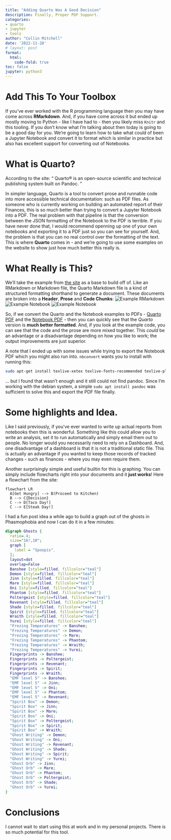 ```yaml
---
title: "Adding Quarto Was A Good Decision"
description: Finally, Proper PDF Support.
categories:
- quarto
- jupyter
- tools
author: "Collin Mitchell"
date: '2022-11-28'
# layout: post
format: 
  html:
    code-fold: true
toc: false
jupyter: python3
---
```


# Add This To Your Toolbox
If you've ever worked with the R programming language then you may have come across **RMarkdown**. And, if you have come across it but ended up mostly moving to Python - like I have had to - then you likely miss `Knitr` and this tooling. If you don't know what I'm talking about then today is going to be a good day for you. We're going to learn how to take what could of been a Jupyter Notebook and convert it to format which is similar in practice but also has excellent support for converting out of Notebooks. 

# What is Quarto?
According to the site:
<q> Quarto® is an open-source scientific and technical publishing system built on Pandoc. </q>

In simpler language, Quarto is a tool to convert prose and runnable code into more accessible technical documentation: such as PDF files. As someone who is currently working on building an automated report of their Finances, this is so much better than trying to convert a Jupyter Notebook into a PDF. The real problem with that pipeline is that the conversion between the JSON formatting of the Notebook to the PDF is terrible. If you have never done that, I would recommend openning up one of your own notebooks and exporting it to a PDF just so you can see for yourself. And, the problem is that you can no real control over the formatting of the text. This is where **Quarto** comes in - and we're going to use some examples on the website to show just how much better this really is.


# What Really is This?
We'll take the example from [the site](https://quarto.org/docs/get-started/hello/jupyter.html) as a base to build off of. Like an RMarkdown  or Markdown file, the Quarto Markdown file is a kind of structured formatting shorthand to generate a document. These documents are broken into a **Header**, **Prose** and **Code Chunks**:
![Example RMarkdown](../../_images/qmd/hello-quarto/summary-rmarkdown-elelemnts.png)
![Example Notebook](../../_images/qmd/hello-quarto/hello-quarto-notebook-example.png)
![Example Notebook](../../_images/qmd/hello-quarto/hello-quarto-qmd-example.png)

So, if we convert the Quarto and the Notebook examples to PDFs - [Quarto PDF](_pdfs/hello-quarto.pdf) and the [Notebook PDF](_pdfs/hello-notebook.pdf) - then you can quickly see that the *Quarto* version is **much better formatted**. And, if you look at the example code, you can see that the code and the prose are more mixed together. This *could* be an advantage or a disadvantage depending on how you like to work; the output improvements are just superior.

A note that I ended up with some issues while trying to export the Notebook PDF which you might also run into. `nbconvert` wants you to install with running this:
```bash
sudo apt-get install texlive-xetex texlive-fonts-recommended texlive-plain-generic
```
... but I found that wasn't enough and it still could not find pandoc. Since I'm working with the debian system, a simple `sudo apt install pandoc` was sufficient to solve this and export the PDF file finally.

# Some highlights and Idea.
Like I said previously, if you've ever wanted to write up actual reports from notebooks then this is wonderful. Something like this could allow you to write an analysis, set it to run automatically and simply email them out to people. No longer would you necessarily need to rely on a Dashboard. And, one disadvantage of a dashboard is that it is not a traditional static file. This is actually an advantage if you wanted to keep those records of tracked changes - such as finances - where you may even require them.

Another surprisingly simple and useful builtin for this is graphing. You can simply include flowcharts right into your documents and it **just works**! Here a flowchart from the site:
```mermaid
flowchart LR
  A[Get Hungry] --> B(Proceed to Kitchen)
  B --> C{Decision}
  C --> D[Taco Day!]
  C --> E[Steak Day!]
```

I had a fun post idea a while ago to build a graph out of the ghosts in Phasmophobia and now I can do it in a few minutes:
```dot
digraph Ghosts {
  ratio=.4;
  size="16!,10";
  graph [
    label = "Spoopis",
  ];
  layout=dot
  overlap=False
  Banshee [style=filled, fillcolor="teal"]
  Demon [style=filled, fillcolor="teal"]
  Jinn [style=filled, fillcolor="teal"]
  Mare [style=filled, fillcolor="teal"]
  Oni [style=filled, fillcolor="teal"]
  Phantom [style=filled, fillcolor="teal"]
  Poltergeist [style=filled, fillcolor="teal"]
  Revenant [style=filled, fillcolor="teal"]
  Shade [style=filled, fillcolor="teal"]
  Spirit [style=filled, fillcolor="teal"]
  Wraith [style=filled, fillcolor="teal"]
  Yurei [style=filled, fillcolor="teal"]
  "Frezing Temperatures" -> Banshee;
  "Frezing Temperatures" -> Demon;
  "Frezing Temperatures" -> Mare;
  "Frezing Temperatures" -> Phantom;
  "Frezing Temperatures" -> Wraith;
  "Frezing Temperatures" -> Yurei;
  Fingerprints -> Banshee;
  Fingerprints -> Poltergeist;
  Fingerprints -> Revenant;
  Fingerprints -> Spirit;
  Fingerprints -> Wraith;
  "EMF level 5" -> Banshee;
  "EMF level 5" -> Jinn;
  "EMF level 5" -> Oni;
  "EMF level 5" -> Phantom;
  "EMF level 5" -> Revenant;
  "Spirit Box" -> Demon;
  "Spirit Box" -> Jinn;
  "Spirit Box" -> Mare;
  "Spirit Box" -> Oni;
  "Spirit Box" -> Poltergeist;
  "Spirit Box" -> Spirit;
  "Spirit Box" -> Wraith;
  "Ghost Writing" -> Demon;
  "Ghost Writing" -> Oni;
  "Ghost Writing" -> Revenant;
  "Ghost Writing" -> Shade;
  "Ghost Writing" -> Spirit;
  "Ghost Writing" -> Yurei;
  "Ghost Orb" -> Jinn;
  "Ghost Orb" -> Mare;
  "Ghost Orb" -> Phantom;
  "Ghost Orb" -> Poltergeist;
  "Ghost Orb" -> Shade;
  "Ghost Orb" -> Yurei;
}
```

# Conclusions
I cannot wait to start using this at work and in my personal projects. There is so much potential for this tool.
